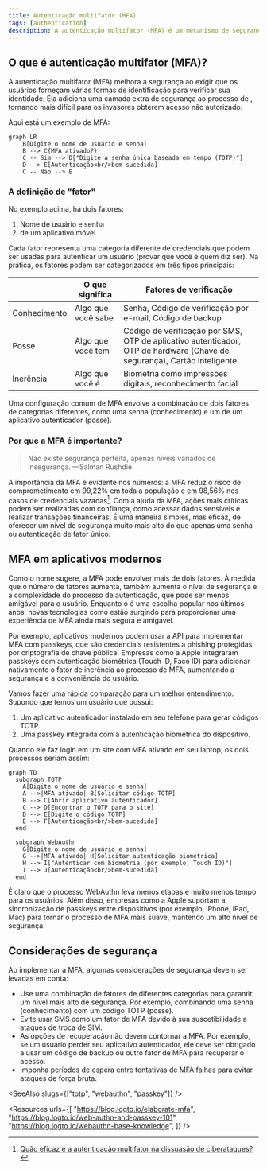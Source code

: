 ```yaml
---
title: Autenticação multifator (MFA)
tags: [authentication]
description: A autenticação multifator (MFA) é um mecanismo de segurança que exige que os usuários forneçam pelo menos duas formas de identificação para concluir o processo de autenticação. Ela adiciona uma camada extra de segurança que reduz significativamente o risco de acesso não autorizado.
---
```


## O que é autenticação multifator (MFA)?

A autenticação multifator (MFA) melhora a segurança ao exigir que os usuários forneçam várias formas de identificação para verificar sua identidade. Ela adiciona uma camada extra de segurança ao processo de <Ref slug="authentication" />, tornando mais difícil para os invasores obterem acesso não autorizado.

Aqui está um exemplo de MFA:

```mermaid
graph LR
    B[Digite o nome de usuário e senha]
    B --> C{MFA ativado?}
    C -- Sim --> D["Digite a senha única baseada em tempo (TOTP)"]
    D --> E[Autenticação<br/>bem-sucedida]
    C -- Não --> E
```

### A definição de "fator"

No exemplo acima, há dois fatores:

1. Nome de usuário e senha
2. <Ref slug="totp" /> de um aplicativo móvel

Cada fator representa uma categoria diferente de credenciais que podem ser usadas para autenticar um usuário (provar que você é quem diz ser). Na prática, os fatores podem ser categorizados em três tipos principais:

|            | O que significa    | Fatores de verificação                                                                |
| ---------- | ------------------ | ------------------------------------------------------------------------------------- |
| Conhecimento | Algo que você sabe | Senha, Código de verificação por e-mail, Código de backup                            |
| Posse      | Algo que você tem  | Código de verificação por SMS, OTP de aplicativo autenticador, OTP de hardware (Chave de segurança), Cartão inteligente |
| Inerência  | Algo que você é    | Biometria como impressões digitais, reconhecimento facial                             |

Uma configuração comum de MFA envolve a combinação de dois fatores de categorias diferentes, como uma senha (conhecimento) e um <Ref slug="totp" /> de um aplicativo autenticador (posse).

### Por que a MFA é importante?

> Não existe segurança perfeita, apenas níveis variados de insegurança. —Salman Rushdie

A importância da MFA é evidente nos números: a MFA reduz o risco de comprometimento em 99,22% em toda a população e em 98,56% nos casos de credenciais vazadas[^1]. Com a ajuda da MFA, ações mais críticas podem ser realizadas com confiança, como acessar dados sensíveis e realizar transações financeiras. É uma maneira simples, mas eficaz, de oferecer um nível de segurança muito mais alto do que apenas uma senha ou autenticação de fator único.

## MFA em aplicativos modernos

Como o nome sugere, a MFA pode envolver mais de dois fatores. À medida que o número de fatores aumenta, também aumenta o nível de segurança e a complexidade do processo de autenticação, que pode ser menos amigável para o usuário. Enquanto o <Ref slug="totp" /> é uma escolha popular nos últimos anos, novas tecnologias como <Ref slug="passkey" /> estão surgindo para proporcionar uma experiência de MFA ainda mais segura e amigável.

Por exemplo, aplicativos modernos podem usar a API <Ref slug="webauthn" /> para implementar MFA com passkeys, que são credenciais resistentes a phishing protegidas por criptografia de chave pública. Empresas como a Apple integraram passkeys com autenticação biométrica (Touch ID, Face ID) para adicionar nativamente o fator de inerência ao processo de MFA, aumentando a segurança e a conveniência do usuário.

Vamos fazer uma rápida comparação para um melhor entendimento. Supondo que temos um usuário que possui:

1. Um aplicativo autenticador instalado em seu telefone para gerar códigos TOTP.
2. Uma passkey integrada com a autenticação biométrica do dispositivo.

Quando ele faz login em um site com MFA ativado em seu laptop, os dois processos seriam assim:

```mermaid
graph TD
  subgraph TOTP
    A[Digite o nome de usuário e senha]
    A -->|MFA ativado| B[Solicitar código TOTP]
    B --> C[Abrir aplicativo autenticador]
    C --> D[Encontrar o TOTP para o site]
    D --> E[Digite o código TOTP]
    E --> F[Autenticação<br/>bem-sucedida]
  end

  subgraph WebAuthn
    G[Digite o nome de usuário e senha]
    G -->|MFA ativado| H[Solicitar autenticação biométrica]
    H --> I["Autenticar com biometria (por exemplo, Touch ID)"]
    I --> J[Autenticação<br/>bem-sucedida]
  end
```

É claro que o processo WebAuthn leva menos etapas e muito menos tempo para os usuários. Além disso, empresas como a Apple suportam a sincronização de passkeys entre dispositivos (por exemplo, iPhone, iPad, Mac) para tornar o processo de MFA mais suave, mantendo um alto nível de segurança.

## Considerações de segurança

Ao implementar a MFA, algumas considerações de segurança devem ser levadas em conta:

- Use uma combinação de fatores de diferentes categorias para garantir um nível mais alto de segurança. Por exemplo, combinando uma senha (conhecimento) com um código TOTP (posse).
- Evite usar SMS como um fator de MFA devido à sua suscetibilidade a ataques de troca de SIM.
- As opções de recuperação não devem contornar a MFA. Por exemplo, se um usuário perder seu aplicativo autenticador, ele deve ser obrigado a usar um código de backup ou outro fator de MFA para recuperar o acesso.
- Imponha períodos de espera entre tentativas de MFA falhas para evitar ataques de força bruta.

[^1]: [Quão eficaz é a autenticação multifator na dissuasão de ciberataques?](https://query.prod.cms.rt.microsoft.com/cms/api/am/binary/RW166lD)

<SeeAlso slugs={["totp", "webauthn", "passkey"]} />

<Resources
  urls={[
    "https://blog.logto.io/elaborate-mfa",
    "https://blog.logto.io/web-authn-and-passkey-101",
    "https://blog.logto.io/webauthn-base-knowledge",
  ]}
/>